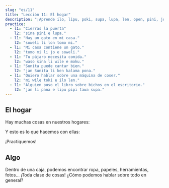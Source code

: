 ```yaml
---
slug: "es/11"
title: "Lección 11: El hogar"
description: "¡Aprende ilo, lipu, poki, supa, lupa, len, open, pini, jo, ijo!"
practice:
  - l1: "Cierras la puerta"
    l2: "sina pini e lupa."
  - l1: "Hay un gato en mi casa."
    l2: "soweli li lon tomo mi."
  - l1: "Mi casa contiene un gato."
    l2: "tomo mi li jo e soweli."
  - l1: "Tu pájaro necesita comida."
    l2: "waso sina li wile e moku."
  - l1: "Sunita puede cantar bien."
    l2: "jan Sunita li ken kalama pona."
  - l1: "Quiero hablar sobre una máquina de coser."
    l2: "mi wile toki e ilo len."
  - l1: "Alguien puso el libro sobre bichos en el escritorio."
    l2: "jan li pana e lipu pipi tawa supa."
---
```



## El hogar

Hay muchas cosas en nuestros hogares:

<List>
  <Word sl="ilo" m="herramienta, como un martillo, tenedor, móvil, aplicación" />
  <Word sl="lipu" m="cosa plana para 󱥡 sona, como un papel, carta, libro, página web" />
  <Word sl="poki" m="contenedor, como una caja, cajón, botella" />
  <Word sl="supa" m="superficie horizontal, como una estantería, escritorio, sofá" />
  <Word sl="lupa" m="una entrada, como una puerta, ventana, agujero" />
  <Word sl="len" m="algo que cubre, como ropa, zapatos, manta" />
</List>

Y esto es lo que hacemos con ellas:

<List>
  <Word sl="open" m="empezar, abrir, encender" />
  <Word sl="pini" m="terminar, cerrar, apagar" />
  <Word sl="jo" m="sostener, contener, incluir" />
</List>

¡Practiquemos!

<List>
  <Sentence sl="mi open e lupa." m="Abro la puerta." />
  <Sentence sl="jan li pini e poki moku." m="La persona cierra el frigorífico." />
  <Sentence sl="lipu li lon supa lape." m="El libro está en la cama." />
  <Sentence sl="poki mi li ken jo e len." m="Mi cajón tal vez contenga ropa." />
  <Sentence sl="ilo mi li wile e wawa." m="Mi móvil necesita electricidad." />
</List>

## Algo

Dentro de una caja, podemos encontrar ropa, papeles, herramientas, fotos... ¡Toda clase de cosas! ¿Cómo podemos hablar sobre todo en general?

<List>
  <Word sl="ijo" m="algo, cosa" />
  <Sentence sl="poki li jo e ijo." m="La caja tiene cosas." />
  <Sentence sl="jan li sitelen e ijo suwi." m="Alguien está dibujando algo tierno." />
  <Sentence sl="mi wile toki e ijo kasi." m="Me gustaría hablar sobre algo relacionado con plantas." />
</List>

<Practice exercises={frontmatter.practice} client:load />
